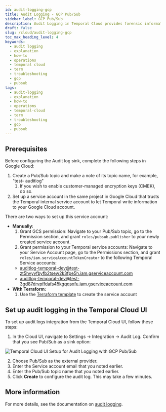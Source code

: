 ```yaml
---
id: audit-logging-gcp
title: Audit Logging - GCP Pub/Sub
sidebar_label: GCP Pub/Sub
description: Audit Logging in Temporal Cloud provides forensic information, integrating with GCP Pub/Sub for secure data handling and supporting key Admin and API Key operations. This streamlines audit and compliance processes.
draft: false
slug: /cloud/audit-logging-gcp
toc_max_heading_level: 4
keywords:
  - audit logging
  - explanation
  - how-to
  - operations
  - temporal cloud
  - term
  - troubleshooting
  - gcp
  - pubsub
tags:
  - audit-logging
  - explanation
  - how-to
  - operations
  - temporal-cloud
  - term
  - troubleshooting
  - gcp
  - pubsub
---
```



## Prerequisites

Before configuring the Audit log sink, complete the following steps in Google Cloud:

1. Create a Pub/Sub topic and make a note of its topic name, for example, "test-
   auditlog"
   1. If you wish to enable customer-managed encryption keys (CMEK), do so.
2. Set up a service account in the same project in Google Cloud that trusts the Temporal internal
   service account to let Temporal write information to your Google Cloud account.

There are two ways to set up this service account:

- **Manually:**
  1. Grant GCS permission: Navigate to your Pub/Sub topic, go to the Permission section, and grant
     `roles/pubsub.publisher` to your newly created service account.
  2. Grant permission to your Temporal service accounts: Navigate to your Service Account page, go
     to the Permissions section, and grant `roles/iam.serviceAccountTokenCreator` to the following
     Temporal Service accounts:
  - auditlog-temporal-dev@test-zt5hvyyfbyfb2tsew2k3fpe5h.iam.gserviceaccount.com
  - auditlog-temporal-dev@test-3gd87drvpffdafs45kgqqsxfu.iam.gserviceaccount.com
- **With Terraform:**
  1. Use the [Terraform template](https://github.com/temporalio/terraform-modules/tree/main/modules/gcp-sink-sa)
     to create the service account

## Set up audit logging in the Temporal Cloud UI

To set up audit logs integration from the Temporal Cloud UI, follow these steps:

1. In the Cloud UI, navigate to Settings → Integration → Audit Log. Confirm that you see Pub/Sub as a sink option:

![Temporal Cloud UI Setup for Audit Logging with GCP Pub/Sub](/img/cloud/gcp/audit-logging-pub-sub-gcp.png)

2. Choose Pub/Sub as the external provider.
3. Enter the Service account email that you noted earlier.
4. Enter the Pub/Sub topic name that you noted earlier.
5. Click **Create** to configure the audit log. This may take a few minutes.

## More information

For more details, see the documentation on [audit logging](https://docs.temporal.io/cloud/audit-logging).
